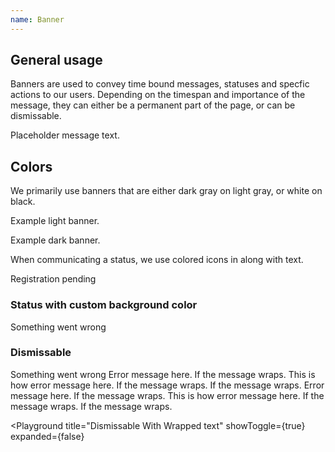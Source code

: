 ```yaml
---
name: Banner
---
```


## General usage

Banners are used to convey time bound messages, statuses and specfic actions to
our users. Depending on the timespan and importance of the message, they can
either be a permanent part of the page, or can be dismissable.

<Banner backgroundColor="black10" textColor="black100">
  Placeholder message text.
</Banner>

## Colors

We primarily use banners that are either dark gray on light gray, or white on
black.

<Banner backgroundColor="black10" textColor="black100">
  Example light banner.
</Banner>

<Spacer my={2} />

<Banner backgroundColor="black100">Example dark banner.</Banner>

When communicating a status, we use colored icons in along with text.

<Banner backgroundColor="black10" textColor="black100">
  <LockIcon /> Registration pending
</Banner>

### Status with custom background color

<Playground>
  <Banner backgroundColor="purple100">Something went wrong</Banner>
</Playground>

### Dismissable

<Playground>
  <Banner dismissable>Something went wrong</Banner>
</Playground>

<Playground title="Status With Wrapped text" showToggle={true} expanded={false}>
  <Banner>
    Error message here. If the message wraps. This is how error message here. If
    the message wraps. If the message wraps. Error message here. If the message
    wraps. This is how error message here. If the message wraps. If the message
    wraps.
  </Banner>
</Playground>

<Playground
  title="Dismissable With Wrapped text"
  showToggle={true}
  expanded={false}
>
  <Banner
    dismissable
    message="Error message here. If the message wraps. This is how error message here. If the message wraps. If the message wraps. Error message here. If the message wraps. This is how error message here. If the message wraps. If the message wraps."
  />
</Playground>
